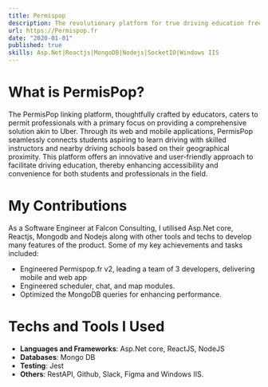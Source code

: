 ```yaml
---
title: Permispop
description: The revolutionary platform for true driving education freelancers.
url: https://Permispop.fr
date: "2020-01-01"
published: true
skills: Asp.Net|Reactjs|MongoDB|Nodejs|SocketIO|Windows IIS
---
```


# What is PermisPop?
The PermisPop linking platform, thoughtfully crafted by educators, caters to permit professionals with a primary focus on 
providing a comprehensive solution akin to Uber. Through its web and mobile applications, PermisPop seamlessly 
connects students aspiring to learn driving with skilled instructors and nearby driving schools based on their geographical proximity. 
This platform offers an innovative and user-friendly approach to facilitate driving education, thereby enhancing accessibility and 
convenience for both students and professionals in the field.
# My Contributions
As a Software Engineer at Falcon Consulting, I utilised Asp.Net core, Reactjs, Mongodb and Nodejs along with other tools and techs to develop many features of the product.
Some of my key achievements and tasks included:

- Engineered Permispop.fr v2, leading a team of 3 developers, delivering mobile and web app
- Engineered scheduler, chat, and map modules.
- Optimized the MongoDB queries for enhancing performance.

# Techs and Tools I Used
- **Languages and Frameworks**: Asp.Net core, ReactJS, NodeJS
- **Databases**: Mongo DB
- **Testing**: Jest
- **Others**: RestAPI, Github, Slack, Figma and Windows IIS.